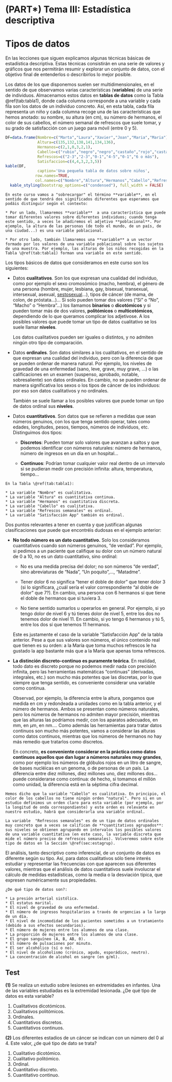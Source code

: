 # (PART\*) Tema III: Estadística descriptiva  {-}



# Tipos de datos

En las lecciones que siguen  explicamos algunas técnicas básicas de estadística descriptiva. Estas técnicas consistirán en una serie de valores y gráficos que nos permitirán resumir y explorar un conjunto de datos, con el objetivo final de entenderlos o describirlos lo mejor posible. 


Los datos de los que disponemos suelen ser multidimensionales, en el sentido de que observamos varias características (**variables**) de una serie de individuos.
Almacenamos estos datos en **tablas de datos** como la Tabla \@ref(tab:tabla1), donde cada columna corresponde a una variable y cada fila son los datos de un individuo concreto. Así, en esta tabla, cada fila representa un niño y cada columna recoge una de las características que hemos anotado: su nombre, su altura (en cm), su número de hermanos, el color de sus cabellos, el número semanal de refrescos que suele tomar, y su grado de satisfacción con un juego para móvil (entre 0 y 5).  

```r
DF=data.frame(Nombre=c("Marta","Laura","Xavier","Joan","Maria","Maria"),
              Altura=c(135,132,138,141,134,136),
              Hermanos=c(2,1,0,3,2,1),
              Cabello=c("rubio","negro","negro","castaño","rojo","castaño"),
              Refrescos=c("2-3","2-3","0-1","4-5","0-1","6 o más"),
              Satisfaccion=c(4,4,3,2,3,5))
kable(DF,
              caption='Una pequeña tabla de datos sobre niños',
             row.names=TRUE,
             col.names=c("Nombre","Altura","Hermanos","Cabello","Refrescos semanales","Satisfacción App"))%>%
  kable_styling(bootstrap_options=c("condensed"), full_width = FALSE)
```


```block2
En este curso vamos a "sobrecargar" el término **variable**, en el sentido de que tendrá dos significados diferentes que esperamos que podáis distinguir según el contexto:
  
* Por un lado, llamaremos **variable**  a una característica que puede tomar diferentes valores sobre diferentes individuos; cuando tenga este sentido, a veces le añadiremos el adjetivo **poblacional**. Por ejemplo, la altura de las personas (de todo el mundo, de un país, de una ciudad...) es una variable poblacional. 

* Por otro lado, también llamaremos una **variable** a un vector formado por los valores de una variable poblacional sobre los sujetos de una muestra. Por ejemplo, las alturas de los niños recogidas en la Tabla \@ref(tab:tabla1) forman una variable en este sentido.

```


Los tipos básicos de datos que consideramos en este curso son los siguientes:

* Datos **cualitativos**. Son los que expresan una cualidad del individuo,  como por ejemplo el sexo cromosómico (macho, hembra), el género de una persona (hombre, mujer, lesbiana, gay,  bisexual, transexual, intersexual, asexual,  [sestosexual](https://twitter.com/GEldeanita/status/1297826424309649408)...),  tipos de cáncer (de mama, de colon, de próstata...)... 
Si solo pueden tomar dos valores ("Sí" o "No",  "Macho" o  "Hembra"...) los llamamos **binarios** o **dicotómicos** y si pueden tomar más de dos valores, **politómicos** o **multicotómicos**, dependiendo de lo que queramos complicar los adjetivose. A los posibles valores que puede tomar un tipo de datos cualitativo se los suele llamar **niveles**.

    Los datos cualitativos pueden ser iguales o distintos, y no admiten ningún otro tipo de comparación.

* Datos **ordinales**. Son datos similares a los cualitativos, en el sentido de que expresan una cualidad del individuo, pero con la diferencia de que se pueden ordenar de manera natural. Por ejemplo, los niveles de gravedad de una enfermedad (sano, leve, grave, muy grave, ...) o las calificaciones en un examen (suspenso, aprobado,   notable, sobresaliente) son datos ordinales. En cambio, no se pueden ordenar de manera significativa los sexos o los tipos de cáncer de los individuos: por eso son datos cualitativos y no ordinales.

    También se suele llamar a los posibles valores que puede tomar un tipo de datos ordinal sus **niveles**.

* Datos **cuantitativos**. Son datos que se refieren a medidas que sean números genuinos, con los que tenga sentido operar, tales como edades, longitudes, pesos, tiempos, números de individuos, etc. Distinguimos dos tipos:

    * **Discretos**: Pueden tomar solo valores que avanzan a saltos y que podemos identificar con números naturales: número de hermanos, número de ingresos en un día en un hospital...

    * **Continuos**: Podrían tomar cualquier valor real dentro de un intervalo  si se pudieran medir con precisión infinita: altura, temperatura, tiempo...


```example
En la Tabla \@ref(tab:tabla1):
  
* La variable "Nombre" es cualitativa.
* La variable "Altura" es cuantitativa continua.
* La variable "Hermanos" es cuantitativa discreta.
* La variable "Cabello" es cualitativa.
* La variable "Refrescos semanales" es ordinal.
* La variable "Satisfacción App" también es ordinal.

```



Dos puntos relevantes a tener en cuenta y que justifican algunas clasificaciones que puede que encontréis dudosas en el ejemplo anterior:

* **No todo número es un dato cuantitativo.** Solo los consideramos cuantitativos cuando son números genuinos, "de verdad". Por ejemplo, si pedimos a un paciente que califique su dolor con un número natural de 0 a 10, no es un dato cuantitativo, sino ordinal:

    * No es una medida precisa del dolor; no son números "de verdad", sino abreviaturas de "Nada", "Un poquito",..., "Matadme".

    * Tener dolor 6 no significa "tener el doble de dolor" que tener dolor 3 (si lo significara, ¿cuál sería el valor correspondiente "al doble de dolor" que 7?). En cambio, una persona con 6 hermanos sí que tiene el doble de hermanos que si tuviera 3.

    * No tiene sentido sumarlos u operarlos en general.  Por ejemplo, si yo tengo dolor de nivel 6 y tú tienes dolor de nivel 5, entre los dos no tenemos dolor de nivel 11. En cambio, si yo tengo 6 hermanos y tú 5, entre los dos sí que tenemos 11 hermanos.
    
    Este es justamente el caso de la variable "Satisfacción App" de la tabla anterior. Pese a que sus valores son números, el único contenido real que tienen es su orden: a la María que toma muchos refrescos le ha gustado la app bastante más que a la María que apenas toma refrescos.
    
    
  
* **La distinción discreto-continuo es puramente teórica**. En realidad, todo dato es discreto porque no podemos medir nada con precisión infinita, pero las herramientas matemáticas "continuas" (derivadas, integrales, etc.) son mucho más potentes que las discretas, por lo que siempre que tenga sentido, es conveniente considerar una variable como continua.

    Observad, por ejemplo, la diferencia entre la altura, pongamos que medida en cm y redondeada a unidades como en la tabla anterior, y el número de hermanos. Ambos se presentan como números naturales, pero los números de hermanos no admiten mayor precisión, mientras que las alturas las podríamos medir, con los aparatos adecuados, en mm, en µm, en nm.... Como además las herramientas para tratar datos continuos son mucho más potentes, vamos a considerar las alturas como datos continuos, mientras que los números de hermanos no hay más remedio que tratarlos como discretos.

    En concreto, **es conveniente considerar en la práctica como datos continuos aquellos que dan lugar a números naturales muy grandes**, como por ejemplo los números de glóbulos rojos en un litro de sangre, de bases nucléicas en un genoma, o de personas de un país. La diferencia entre diez millones, diez millones uno, diez millones dos... puede considerarse como continua: de hecho, si tomamos el millón como unidad, la diferencia está en la séptima cifra decimal.




```block2
Hemos dicho que la variable "Cabello" es cualitativa. En principio, el color de los cabellos no tiene ningún orden "natural". Pero si en un estudio definimos un orden claro para esta variable (por ejemplo, por la longitud de onda correspondiente) y este orden es relevante en nuestro estudio, habrá que considerarla una variable ordinal.
```

```block2
La variable  "Refrescos semanales" es de un tipo de datos ordinales muy concreto que a veces se califican de **cuantitativos agrupados**: sus niveles se obtienen agrupando en intervalos los posibles valores de una variable cuantitativa (en este caso, la variable discreta que mide el número preciso de refrescos semanales). Volveremos sobre este tipo de datos en la Sección \@ref(sec:estagrup).
```

El análisis, tanto descriptivo como inferencial, de un conjunto de  datos es  diferente según su tipo. Así, para datos cualitativos sólo tiene interés estudiar y representar las frecuencias con que aparecen sus diferentes valores, mientras que el análisis de datos cuantitativos suele involucrar el cálculo de medidas estadísticas, como la media o la desviación típica, que expresen numéricamente sus propiedades. 

```block2
¿De qué tipo de datos son?:

* La presión arterial sistólica.
* El estatus marital.
* El nivel de gravedad de una enfermedad.
* El número de ingresos hospitalarios a través de urgencias a lo largo de un día.
* El nivel de incomodidad de los pacientes sometidos a un tratamiento (debido a sus efectos secundarios).
* El número de mujeres entre los alumnos de una clase.
* La proporción de mujeres entre los alumnos de una clase.
* El grupo sanguíneo (A, B, AB, 0).
* El número de pulsaciones por minuto.
* El ser alcohólico (sí o no).
* El nivel de alcoholismo (crónico, agudo, esporádico, neutro).
* La concentración de alcohol en sangre (en g/ml).
```

## Test

**(1)** Se realiza un estudio sobre lesiones en extremidades en infantes. Una de las variables estudiadas es la extremidad lesionada. ¿De qué tipo de datos es esta variable?

1. Cualitativos dicotómicos.
1. Cualitativos politómicos. 
1. Ordinales.
1. Cuantitativos discretos.
1. Cuantitativos continuos.

**(2)** Los diferentes estadios de un cáncer se indican con un número del 0 al 4. Este valor, ¿de qué tipo de dato se trata?

1. Cualitativo dicotómico. 
1. Cualitativo politómico. 
1. Ordinal.
1. Cuantitativo discreto.
1. Cuantitativo continuo.







